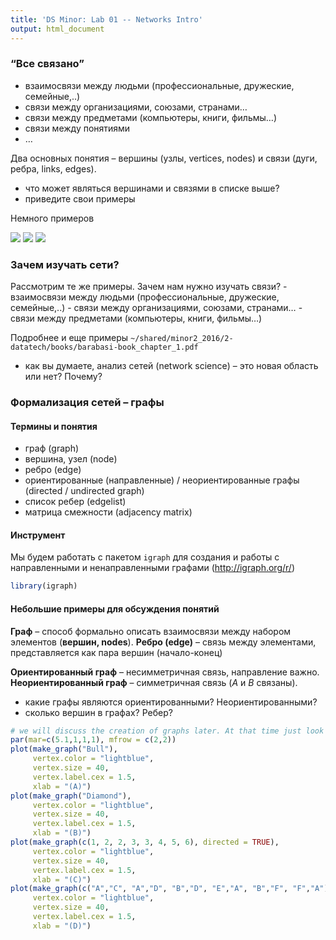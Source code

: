 ```yaml
---
title: 'DS Minor: Lab 01 -- Networks Intro'
output: html_document
---
```

### "Все связано"
 - взаимосвязи между людьми (профессиональные, дружеские, семейные,..)
 - связи между организациями, союзами, странами...
 - связи между предметами (компьютеры, книги, фильмы...)
 - связи между понятиями
 - ...
 
Два основных понятия -- вершины (узлы, vertices, nodes) и связи (дуги, ребра, links, edges). 

* что может являться вершинами и связями в списке выше?
* приведите свои примеры

Немного примеров

![](https://pp.vk.me/c636527/v636527093/45690/dKu6GEn4jxU.jpg)
![](https://pp.vk.me/c636527/v636527093/45698/pLr04qRfbJE.jpg)
![](https://upload.wikimedia.org/wikipedia/commons/4/43/Tripletsnew2012.png)


### Зачем изучать сети?

Рассмотрим те же примеры. Зачем нам нужно изучать связи?
 - взаимосвязи между людьми (профессиональные, дружеские, семейные,..)
 - связи между организациями, союзами, странами...
 - связи между предметами (компьютеры, книги, фильмы...)

Подробнее и еще примеры `~/shared/minor2_2016/2-datatech/books/barabasi-book_chapter_1.pdf`

* как вы думаете, анализ сетей (network science) -- это новая область или нет? Почему?

### Формализация сетей -- графы

#### Термины и понятия

* граф (graph)
* вершина, узел (node)
* ребро (edge)
* ориентированные (направленные) / неориентированные графы (directed / undirected graph)
* список ребер (edgelist)
* матрица смежности (adjacency matrix)

#### Инструмент

Мы будем работать с пакетом `igraph` для создания и работы с направленными и ненаправленными графами (<http://igraph.org/r/>)

```r
library(igraph)
```

#### Небольшие примеры для обсуждения понятий
**Граф** -- способ формально описать взаимосвязи между набором элементов (**вершин, nodes**). **Ребро (edge)** -- связь между элементами, представляется как пара вершин (начало-конец)

**Ориентированный граф** -- несимметричная связь, направление важно. **Неориентированный граф** -- симметричная связь (*A* и *B* связаны).

* какие графы являются ориентированными? Неориентированными?
* сколько вершин в графах? Ребер?

```r
# we will discuss the creation of graphs later. At that time just look at the pictures
par(mar=c(5.1,1,1,1), mfrow = c(2,2))
plot(make_graph("Bull"), 
     vertex.color = "lightblue", 
     vertex.size = 40, 
     vertex.label.cex = 1.5,
     xlab = "(A)")
plot(make_graph("Diamond"), 
     vertex.color = "lightblue", 
     vertex.size = 40, 
     vertex.label.cex = 1.5,
     xlab = "(B)")
plot(make_graph(c(1, 2, 2, 3, 3, 4, 5, 6), directed = TRUE), 
     vertex.color = "lightblue", 
     vertex.size = 40, 
     vertex.label.cex = 1.5,
     xlab = "(C)")
plot(make_graph(c("A","C", "A","D", "B","D", "E","A", "B","F", "F","A"), directed = TRUE), 
     vertex.color = "lightblue", 
     vertex.size = 40, 
     vertex.label.cex = 1.5,
     xlab = "(D)")
```


